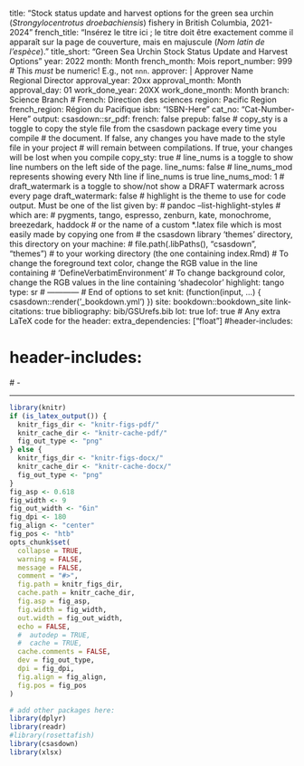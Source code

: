 title: "Stock status update and harvest options for the green sea urchin (*Strongylocentrotus droebachiensis*) fishery in British Columbia, 2021-2024"
french_title: "Insérez le titre ici ; le titre doit être exactement comme il apparaît sur la page de couverture, mais en majuscule (*Nom latin de l'espèce*)."
title_short: "Green Sea Urchin Stock Status Update and Harvest Options"
year: 2022
month: Month
french_month: Mois
report_number: 999 # This *must* be numeric! E.g., not `nnn`.
approver: |
  Approver Name\
  Regional Director
approval_year: 20xx
approval_month: Month  
approval_day: 01
work_done_year: 20XX
work_done_month: Month
branch: Science Branch # French: Direction des sciences
region: Pacific Region
french_region: Région du Pacifique
isbn: "ISBN-Here"
cat_no: "Cat-Number-Here"
output:
 csasdown::sr_pdf:
   french: false
   prepub: false
   # copy_sty is a toggle to copy the style file from the csasdown package every time you compile
   # the document. If false, any changes you have made to the style file in your project
   # will remain between compilations. If true, your changes will be lost when you compile
   copy_sty: true
   # line_nums is a toggle to show line numbers on the left side of the page. 
   line_nums: false
   # line_nums_mod represents showing every Nth line if line_nums is true
   line_nums_mod: 1
   # draft_watermark is a toggle to show/not show a DRAFT watermark across every page
   draft_watermark: false
   # highlight is the theme to use for code output. Must be one of the list given by:
   # pandoc --list-highlight-styles
   # which are:
   # pygments, tango, espresso, zenburn, kate, monochrome, breezedark, haddock
   # or the name of a custom *.latex file which is most easily made by copying one from 
   # the csasdown library 'themes' directory, this directory on your machine:
   # file.path(.libPaths(), "csasdown", "themes")
   # to your working directory (the one containing index.Rmd)
   # To change the foreground text color, change the RGB value in the line containing
   # 'DefineVerbatimEnvironment'
   # To change background color, change the RGB values in the line containing 'shadecolor'
   highlight: tango
type:
  sr
# ------------
# End of options to set
knit: (function(input, ...) {
       csasdown::render('_bookdown.yml')
      })
site: bookdown::bookdown_site
link-citations: true
bibliography: bib/GSUrefs.bib
lot: true
lof: true
# Any extra LaTeX code for the header:
extra_dependencies: ["float"]
#header-includes:


# header-includes:
# - \usepackage{tikz} 
---

```r
library(knitr)
if (is_latex_output()) {
  knitr_figs_dir <- "knitr-figs-pdf/"
  knitr_cache_dir <- "knitr-cache-pdf/"
  fig_out_type <- "png"
} else {
  knitr_figs_dir <- "knitr-figs-docx/"
  knitr_cache_dir <- "knitr-cache-docx/"
  fig_out_type <- "png"
}
fig_asp <- 0.618
fig_width <- 9
fig_out_width <- "6in"
fig_dpi <- 180
fig_align <- "center"
fig_pos <- "htb"
opts_chunk$set(
  collapse = TRUE,
  warning = FALSE,
  message = FALSE,
  comment = "#>",
  fig.path = knitr_figs_dir,
  cache.path = knitr_cache_dir,
  fig.asp = fig_asp,
  fig.width = fig_width,
  out.width = fig_out_width,
  echo = FALSE,
  #  autodep = TRUE,
  #  cache = TRUE,
  cache.comments = FALSE,
  dev = fig_out_type,
  dpi = fig_dpi,
  fig.align = fig_align,
  fig.pos = fig_pos
)
```

```r
# add other packages here:
library(dplyr)
library(readr)
#library(rosettafish)
library(csasdown)
library(xlsx)
```

